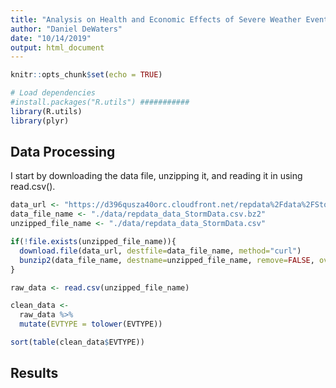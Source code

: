 ```yaml
---
title: "Analysis on Health and Economic Effects of Severe Weather Events"
author: "Daniel DeWaters"
date: "10/14/2019"
output: html_document
---
```


```r
knitr::opts_chunk$set(echo = TRUE)

# Load dependencies
#install.packages("R.utils") ###########
library(R.utils)
library(plyr)
```


## Data Processing

I start by downloading the data file, unzipping it, and reading it in using read.csv().

```r
data_url <- "https://d396qusza40orc.cloudfront.net/repdata%2Fdata%2FStormData.csv.bz2"
data_file_name <- "./data/repdata_data_StormData.csv.bz2"
unzipped_file_name <- "./data/repdata_data_StormData.csv"

if(!file.exists(unzipped_file_name)){
  download.file(data_url, destfile=data_file_name, method="curl")
  bunzip2(data_file_name, destname=unzipped_file_name, remove=FALSE, overwrite=TRUE)
}

raw_data <- read.csv(unzipped_file_name)
```


```r
clean_data <- 
  raw_data %>%
  mutate(EVTYPE = tolower(EVTYPE))

sort(table(clean_data$EVTYPE))
```

## Results
